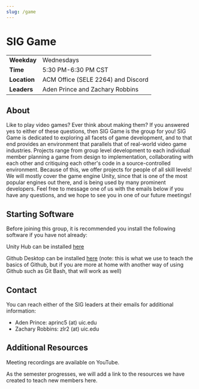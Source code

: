 ```yaml
---
slug: /game
---
```



# SIG Game

|              |                                                               |
| ------------ | ------------------------------------------------------------- |
| **Weekday**  | Wednesdays                                                    |
| **Time**     | 5:30 PM-6:30 PM CST                                           |
| **Location** | ACM Office (SELE 2264) and <DiscordLink>Discord</DiscordLink> |
| **Leaders**  | Aden Prince and Zachary Robbins                               |

## About

Like to play video games? Ever think about making them? If you answered yes to either of these questions, then SIG Game is the group for you! SIG Game is dedicated to exploring all facets of game development, and to that end provides an environment that parallels that of real-world video game industries. Projects range from group level development to each individual member planning a game from design to implementation, collaborating with each other and critiquing each other's code in a source-controlled environment. Because of this, we offer projects for people of all skill levels! We will mostly cover the game engine Unity, since that is one of the most popular engines out there, and is being used by many prominent developers. Feel free to message one of us with the emails below if you have any questions, and we hope to see you in one of our future meetings!

## Starting Software

Before joining this group, it is recommended you install the following software if you have not already:

Unity Hub can be installed [here](https://unity3d.com/get-unity/download)

Github Desktop can be installed [here](https://unity3d.com/get-unity/download) (note: this is what we use to teach the basics of Github, but if you are more at home with another way of using Github such as Git Bash, that will work as well)

## Contact

You can reach either of the SIG leaders at their emails for additional information:

- Aden Prince: aprinc5 (at) uic.edu
- Zachary Robbins: zlr2 (at) uic.edu

## Additional Resources

Meeting recordings are available on <YouTubeLink>YouTube</YouTubeLink>.

As the semester progresses, we will add a link to the resources we have created to teach new members here.
